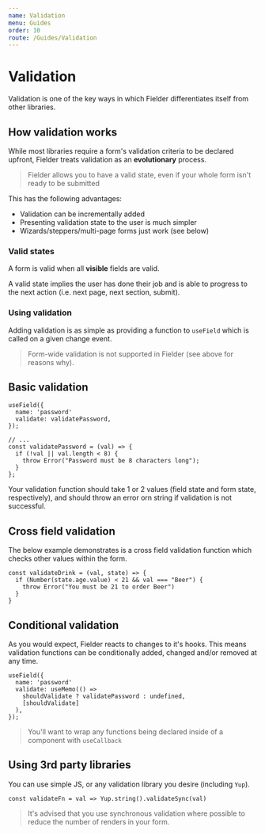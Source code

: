 ```yaml
---
name: Validation
menu: Guides
order: 10
route: /Guides/Validation
---
```


# Validation

Validation is one of the key ways in which Fielder differentiates itself from other libraries.

## How validation works

While most libraries require a form's validation criteria to be declared upfront, Fielder
treats validation as an **evolutionary** process.

> Fielder allows you to have a valid state, even if your whole form isn't ready to be submitted

This has the following advantages:

- Validation can be incrementally added
- Presenting validation state to the user is much simpler
- Wizards/steppers/multi-page forms just work (see below)

### Valid states

A form is valid when all **visible** fields are valid.

A valid state implies the user has done their job and is able to progress to the next action (i.e. next page, next section, submit).

### Using validation

Adding validation is as simple as providing a function to `useField` which is called on a given change event.

> Form-wide validation is not supported in Fielder (see above for reasons why).

## Basic validation

```tsx
useField({
  name: 'password'
  validate: validatePassword,
});

// ...
const validatePassword = (val) => {
  if (!val || val.length < 8) {
    throw Error("Password must be 8 characters long");
  }
};
```

Your validation function should take 1 or 2 values (field state and form state, respectively), and should
throw an error orn string if validation is not successful.

## Cross field validation

The below example demonstrates is a cross field validation function which checks other values within the form.

```tsx
const validateDrink = (val, state) => {
  if (Number(state.age.value) < 21 && val === "Beer") {
    throw Error("You must be 21 to order Beer")
  }
}
```

## Conditional validation

As you would expect, Fielder reacts to changes to it's hooks. This means validation functions
can be conditionally added, changed and/or removed at any time.

```tsx
useField({
  name: 'password'
  validate: useMemo(() =>
    shouldValidate ? validatePassword : undefined,
    [shouldValidate]
  ),
});
```

> You'll want to wrap any functions being declared inside of a component with `useCallback`

## Using 3rd party libraries

You can use simple JS, or any validation library you desire (including `Yup`).

```tsx
const validateFn = val => Yup.string().validateSync(val)
```

> It's advised that you use synchronous validation where possible to reduce the number of
> renders in your form.
